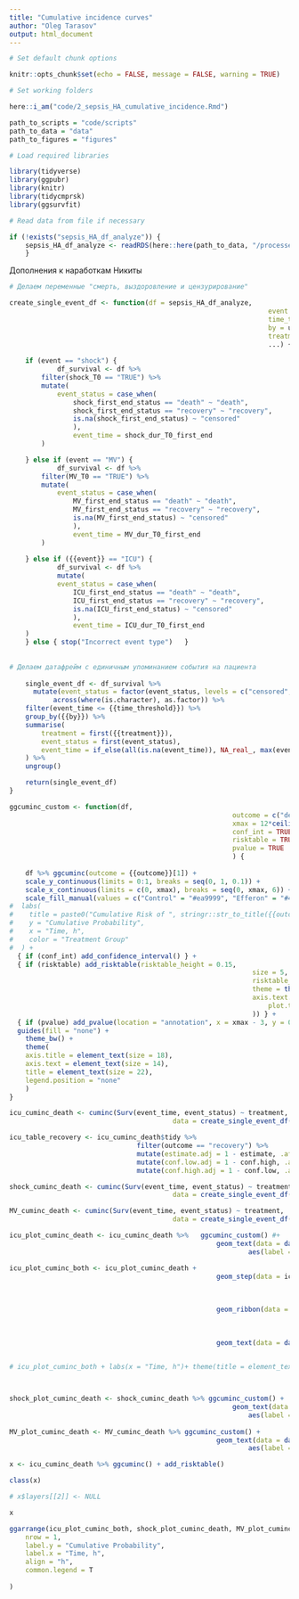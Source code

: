 ```yaml
---
title: "Cumulative incidence curves"
author: "Oleg Tarasov"
output: html_document
---
```


```r

# Set default chunk options

knitr::opts_chunk$set(echo = FALSE, message = FALSE, warning = TRUE)

# Set working folders

here::i_am("code/2_sepsis_HA_cumulative_incidence.Rmd")

path_to_scripts = "code/scripts"
path_to_data = "data"
path_to_figures = "figures"

# Load required libraries

library(tidyverse)
library(ggpubr)
library(knitr)
library(tidycmprsk)
library(ggsurvfit)

# Read data from file if necessary

if (!exists("sepsis_HA_df_analyze")) { 
	sepsis_HA_df_analyze <- readRDS(here::here(path_to_data, "/processed/sepsis_HA_df_analyze.rds")) 
	}

```

Дополнения к наработкам Никиты


```r

# Делаем переменные "смерть, выздоровление и цензурирование"

create_single_event_df <- function(df = sepsis_HA_df_analyze, 
																 event = c("ICU", "shock", "MV"), 
																 time_threshold = 48, 
																 by = unic_patient_id,
																 treatment = combined_efferon, 
																 ...) {
	
	if (event == "shock") {
			df_survival <- df %>%
  		filter(shock_T0 == "TRUE") %>% 
  		mutate(
      		event_status = case_when(
      			shock_first_end_status == "death" ~ "death",
      			shock_first_end_status == "recovery" ~ "recovery",
      			is.na(shock_first_end_status) ~ "censored"
  				),
    			event_time = shock_dur_T0_first_end
  		) 

	} else if (event == "MV") {
			df_survival <- df %>%
  		filter(MV_T0 == "TRUE") %>% 
  		mutate(
      		event_status = case_when(
      			MV_first_end_status == "death" ~ "death",
      			MV_first_end_status == "recovery" ~ "recovery",
      			is.na(MV_first_end_status) ~ "censored"
  				),
    			event_time = MV_dur_T0_first_end
  		) 
		
	} else if ({{event}} == "ICU") {
			df_survival <- df %>%
			mutate(
    	    event_status = case_when(
      			ICU_first_end_status == "death" ~ "death",
      			ICU_first_end_status == "recovery" ~ "recovery",
      			is.na(ICU_first_end_status) ~ "censored"
    			),
    			event_time = ICU_dur_T0_first_end
    )
	} else { stop("Incorrect event type")	}
	
	
# Делаем датафрейм с единичным упоминанием события на пациента
		
	single_event_df <- df_survival %>%
	  mutate(event_status = factor(event_status, levels = c("censored", "recovery", "death")),
  	       across(where(is.character), as.factor)) %>%
  	filter(event_time <= {{time_threshold}}) %>% 
  	group_by({{by}}) %>%
  	summarise(
    	treatment = first({{treatment}}),
    	event_status = first(event_status),
    	event_time = if_else(all(is.na(event_time)), NA_real_, max(event_time, na.rm = TRUE))
  	) %>%
  	ungroup()

	return(single_event_df)
}
```


```r

ggcuminc_custom <- function(df, 
														outcome = c("death", "recovery"), 
														xmax = 12*ceiling(max(df[[2]]$event_time) / 12),
														conf_int = TRUE,
														risktable = TRUE,
														pvalue = TRUE
														) {
	
	df %>% ggcuminc(outcome = {{outcome}}[1]) +
	scale_y_continuous(limits = 0:1, breaks = seq(0, 1, 0.1)) +
	scale_x_continuous(limits = c(0, xmax), breaks = seq(0, xmax, 6)) +
	scale_fill_manual(values = c("Control" = "#ea9999", "Efferon" = "#4285f4")) +
#  labs(
#    title = paste0("Cumulative Risk of ", stringr::str_to_title({{outcome}})),
#    y = "Cumulative Probability",
#    x = "Time, h",
#    color = "Treatment Group"
#  ) + 
  { if (conf_int) add_confidence_interval() } + 
  { if (risktable) add_risktable(risktable_height = 0.15, 
  															 size = 5,
  															 risktable_stats = "cum.event",
  															 theme = theme_risktable_boxed(
  															 axis.text.y.size = 14, 
																 plot.title.size = 18
  															 )) } +
  { if (pvalue) add_pvalue(location = "annotation", x = xmax - 3, y = 0.05, size = 6) } +
  guides(fill = "none") +
	theme_bw() +
	theme(
	axis.title = element_text(size = 18),
	axis.text = element_text(size = 14),
	title = element_text(size = 22),
	legend.position = "none"
	)
}	


```



```r

icu_cuminc_death <- cuminc(Surv(event_time, event_status) ~ treatment, 
										 data = create_single_event_df(event = "ICU", time_threshold = 48))

icu_table_recovery <- icu_cuminc_death$tidy %>% 
								filter(outcome == "recovery") %>% 
								mutate(estimate.adj = 1 - estimate, .after = estimate) %>%
								mutate(conf.low.adj = 1 - conf.high, .after = conf.low) %>%
								mutate(conf.high.adj = 1 - conf.low, .after = conf.high)

shock_cuminc_death <- cuminc(Surv(event_time, event_status) ~ treatment, 
										 data = create_single_event_df(event = "shock", time_threshold = 36))

MV_cuminc_death <- cuminc(Surv(event_time, event_status) ~ treatment, 
										 data = create_single_event_df(event = "MV", time_threshold = 48))

```



```r

icu_plot_cuminc_death <- icu_cuminc_death %>%	ggcuminc_custom() #+  
													geom_text(data = data.frame(lab = "Overall in ICU", x = 48, y = 0.9),
										 					aes(label = lab, x = x, y = y), size = 10,  hjust = 1)

icu_plot_cuminc_both <- icu_plot_cuminc_death + 
													geom_step(data = icu_table_recovery, 
																		aes(x = time, y = estimate.adj, colour = strata), 
																		direction = "hv", 
																		na.rm = FALSE) +
													geom_ribbon(data = icu_table_recovery, 
																		aes(x = time, fill = strata, ymin = conf.low.adj, ymax = conf.high.adj),
																		na.rm = TRUE,
																		alpha = 0.2) +
													geom_text(data = data.frame(lab = c("Recovery", "Death"), x = 18, y = c(0.9, 0.1)),
										 								aes(label = lab, x = x, y = y), size = 8,  hjust = 1)

# icu_plot_cuminc_both + labs(x = "Time, h")+ theme(title = element_text(size = 24, hjust = 0.5), legend.position = "none", axis.title.y = element_blank() )



shock_plot_cuminc_death <- shock_cuminc_death %>% ggcuminc_custom() + 
														geom_text(data = data.frame(lab = "With shock", x = 36, y = 0.9),
										 					aes(label = lab, x = x, y = y), size = 10, hjust = 1)
									
MV_plot_cuminc_death <- MV_cuminc_death %>% ggcuminc_custom() + 
													geom_text(data = data.frame(lab = "With ventilator", x = 48, y = 0.9),
										 					aes(label = lab, x = x, y = y), size = 10, hjust = 1)
```

```r



x <- icu_cuminc_death %>% ggcuminc() + add_risktable() 

class(x)

# x$layers[[2]] <- NULL

x 

```

``` r
ggarrange(icu_plot_cuminc_both, shock_plot_cuminc_death, MV_plot_cuminc_death,
	nrow = 1, 
	label.y = "Cumulative Probability",
	label.x = "Time, h",
	align = "h",
	common.legend = T
	
)




```
